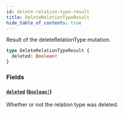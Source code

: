 ```yaml
---
id: delete-relation-type-result
title: DeleteRelationTypeResult
hide_table_of_contents: true
---
```



Result of the deleteRelationType mutation.

```graphql
type DeleteRelationTypeResult {
  deleted: Boolean!
}
```


### Fields

#### [`deleted`](#) ([`Boolean!`](/docs/directory-guide/graphql/reference/schema/scalars/boolean))

Whether or not the relation type was deleted.





